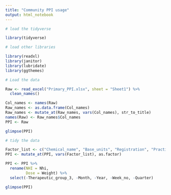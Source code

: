 ```yaml
---
title: "Community PPI usage"
output: html_notebook
---
```


```r
# load the tidyverse

library(tidyverse)

```

```r
# load other libraries

library(readxl)
library(janitor)
library(lubridate)
library(ggthemes)

```

```r
# Load the data

Raw <- read_excel("Primary_PPI.xlsx", sheet = "Sheet1") %>% 
  clean_names()

Col_names <- names(Raw)
Raw_names <- as.data.frame(Col_names)
Raw_names <- mutate_at(Raw_names, vars(Col_names), str_to_title)
names(Raw) <- Raw_names$Col_names
PPI <- Raw

glimpse(PPI)
```

```r
# tidy the data

Factor_list <- c("Chemical_name", "Base_units", "Registration", "Practitioner")
PPI <- mutate_at(PPI, vars(Factor_list), as.factor)

PPI <- PPI %>% 
  rename(NHI = Nhi,
         Dose = Weight) %>% 
  select(-Therapeutic_group_3, -Month, -Year, -Week_no, -Quarter)

glimpse(PPI)
```

